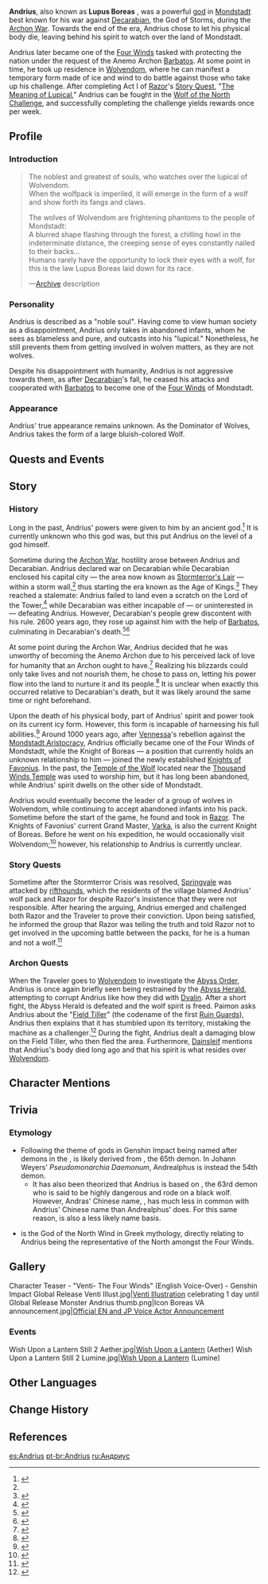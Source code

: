 {{About|the character|the weekly challenge|Wolf of the North Challenge}}
{{Character Infobox
|image            = Andrius.png
<!--|chineseName      = {{Lang|mini=1|zh=安德留斯|zh_rm=Āndéliúsī}}
|japaneseName     = {{Lang|mini=1|ja=アンドリアス|ja_rm=Andoriasu}}
|koreanName       = {{Lang|mini=1|ko=안드리우스|ko_rm=Andeuriuseu}}-->
|type             = Quest NPC
|deceased         = Past
|element          = Anemo
|element2         = Cryo
|region           = Mondstadt
|title            = Dominator of Wolves
|title2           = Lupus Boreas
|title3           = Wolf-King of the North
|title4           = King of the North Wind<ref name="BOG">{{Ref/Book|Biography of Gunnhildr}}</ref>
|affiliation      = Four Winds
|affiliation2     = Gods
|voiceEN          = [https://jacobcraner.com/ Jacob Craner]<ref name="Andrius EN/JP-VA">Twitter Post: [https://twitter.com/GenshinImpact/status/1329982917175504901 EN & JP VA Announcement]</ref>
|voiceJP          = {{w|Taiten Kusunoki|Taiten Kusunoki (楠 大典)}}<ref name="Andrius EN/JP-VA" />
|voiceKR          = [https://namu.wiki/w/한신(성우) Hanshin (한신)]<ref>Twitter: [https://twitter.com/genshinimpactkr/status/1329983179554340865 KR VA Announcement]</ref>
}}
'''Andrius''', also known as '''Lupus Boreas''' {{Lang|la=<wbr>|la_tl=Wolf of the North Wind}}, was a powerful [[god]] in [[Mondstadt]] best known for his war against [[Decarabian]], the God of Storms, during the [[Archon War]]. Towards the end of the era, Andrius chose to let his physical body die, leaving behind his spirit to watch over the land of Mondstadt.

Andrius later became one of the [[Four Winds]] tasked with protecting the nation under the request of the Anemo Archon [[Barbatos]]. At some point in time, he took up residence in [[Wolvendom]], where he can manifest a temporary form made of ice and wind to do battle against those who take up his challenge. After completing Act I of [[Razor]]'s [[Story Quest]], "[[The Meaning of Lupical]]," Andrius can be fought in the [[Wolf of the North Challenge]], and successfully completing the challenge yields rewards once per week.

==Profile==
===Introduction===
{{Quote|A noble soul that watches over Wolvendom. When the safety of the wolves is threatened, it will take the form of a wolf and show its fangs and claws. It is said that its powers were given to it by an ancient [[archon|god]].|[[Adventurer Handbook]] description}}
<blockquote>The noblest and greatest of souls, who watches over the lupical of Wolvendom.<br />
When the wolfpack is imperiled, it will emerge in the form of a wolf and show forth its fangs and claws.

The wolves of Wolvendom are frightening phantoms to the people of Mondstadt:<br />
A blurred shape flashing through the forest, a chilling howl in the indeterminate distance, the creeping sense of eyes constantly nailed to their backs...<br />
Humans rarely have the opportunity to lock their eyes with a wolf, for this is the law Lupus Boreas laid down for its race.

&mdash;[[Archive]] description</blockquote>

===Personality===
Andrius is described as a "noble soul". Having come to view human society as a disappointment, Andrius only takes in abandoned infants, whom he sees as blameless and pure, and outcasts into his "lupical." Nonetheless, he still prevents them from getting involved in wolven matters, as they are not wolves.

Despite his disappointment with humanity, Andrius is not aggressive towards them, as after [[Decarabian]]'s fall, he ceased his attacks and cooperated with [[Barbatos]] to become one of the [[Four Winds]] of Mondstadt.

===Appearance===
Andrius' true appearance remains unknown. As the Dominator of Wolves, Andrius takes the form of a large bluish-colored Wolf.

==Quests and Events==
{{Quest Appearances}}

==Story==
===History===
Long in the past, Andrius' powers were given to him by an ancient god.<ref>{{Ref/Enemy|Lupus Boreas|handbook=1}}</ref> It is currently unknown who this god was, but this put Andrius on the level of a god himself.

Sometime during the [[Archon War]], hostility arose between Andrius and Decarabian. Andrius declared war on Decarabian while Decarabian enclosed his capital city &mdash; the area now known as [[Stormterror's Lair]] &mdash; within a storm wall,<ref name="BOG" /> thus starting the era known as the Age of Kings.<ref name="History">{{Ref/Book|History of Kings and Clans: Prologue}}</ref> They reached a stalemate: Andrius failed to land even a scratch on the Lord of the Tower,<ref>{{Ref/Item|Fragment of Decarabian's Epic}}</ref> while Decarabian was either incapable of &mdash; or uninterested in &mdash; defeating Andrius. However, Decarabian's people grew discontent with his rule. 2600 years ago, they rose up against him with the help of [[Barbatos]], culminating in Decarabian's death.<ref>{{Ref/CS|Venti|3}}</ref><ref>{{Ref/CS|Venti|4}}</ref>

At some point during the Archon War, Andrius decided that he was unworthy of becoming the Anemo Archon due to his perceived lack of love for humanity that an Archon ought to have.<ref>{{Ref/Item|Boreal Wolf's Nostalgia}}</ref> Realizing his blizzards could only take lives and not nourish them, he chose to pass on, letting his power flow into the land to nurture it and its people.<ref>{{Ref/Item|Spirit Locket of Boreas}}</ref> It is unclear when exactly this occurred relative to Decarabian's death, but it was likely around the same time or right beforehand.

Upon the death of his physical body, part of Andrius' spirit and power took on its current icy form. However, this form is incapable of harnessing his full abilities.<ref>{{Ref/Item|Tail of Boreas}}</ref> Around 1000 years ago, after [[Vennessa]]'s rebellion against the [[Mondstadt Aristocracy]], Andrius officially became one of the Four Winds of Mondstadt, while the Knight of Boreas &mdash; a position that currently holds an unknown relationship to him &mdash; joined the newly established [[Knights of Favonius]]. In the past, the [[Temple of the Wolf]] located near the [[Thousand Winds Temple]] was used to worship him, but it has long been abandoned, while Andrius' spirit dwells on the other side of Mondstadt.

Andrius would eventually become the leader of a group of wolves in Wolvendom, while continuing to accept abandoned infants into his pack. Sometime before the start of the game, he found and took in [[Razor]]. The Knights of Favonius' current Grand Master, [[Varka]], is also the current Knight of Boreas. Before he went on his expedition, he would occasionally visit Wolvendom;<ref>{{Ref/CS|Razor|3}}</ref> however, his relationship to Andrius is currently unclear.

===Story Quests===
Sometime after the Stormterror Crisis was resolved, [[Springvale]] was attacked by [[rifthounds]], which the residents of the village blamed Andrius' wolf pack and Razor for despite Razor's insistence that they were not responsible. After hearing the arguing, Andrius emerged and challenged both Razor and the Traveler to prove their conviction. Upon being satisfied, he informed the group that Razor was telling the truth and told Razor not to get involved in the upcoming battle between the packs, for he is a human and not a wolf.<ref>{{Ref/Quest|Fate's Chosen Lupical}}</ref>

===Archon Quests===
When the Traveler goes to [[Wolvendom]] to investigate the [[Abyss Order]], Andrius is once again briefly seen being restrained by the [[Abyss Herald]], attempting to corrupt Andrius like how they did with [[Dvalin]]. After a short fight, the Abyss Herald is defeated and the wolf spirit is freed. Paimon asks Andrius about the "[[Weird Statue|Field Tiller]]" (the codename of the first [[Ruin Guard]]s), Andrius then explains that it has stumbled upon its territory, mistaking the machine as a challenger.<ref>{{Ref/Quest|Dishonorable Trial}}</ref> During the fight, Andrius dealt a damaging blow on the Field Tiller, who then fled the area. Furthermore, [[Dainsleif]] mentions that Andrius's body died long ago and that his spirit is what resides over [[Wolvendom]].

==Character Mentions==
{{Character Mentions}}

==Trivia==
===Etymology===
*Following the theme of gods in Genshin Impact being named after demons in the {{w|The Lesser Key of Solomon#Ars Goetia|Ars Goetia}}, {{Lang|Andrius|zh=安德留斯|zh_rm=Āndéliúsī}} is likely derived from {{Lang|{{w|Andrealphus}}|zh=安德雷斐斯|zh_rm=Āndéléifěisī}}, the 65th demon. In Johann Weyers' ''Pseudomonarchia Daemonum'', Andrealphus is instead the 54th demon.
**It has also been theorized that Andrius is based on {{w|List_of_demons_in_the_Ars_Goetia#Andras|Andras}}, the 63rd demon who is said to be highly dangerous and rode on a black wolf. However, Andras' Chinese name, {{Lang|mini=1|zh=安托士|zh_rm=Āntuōshì}}, has much less in common with Andrius' Chinese name than Andrealphus' does. For this same reason, {{Lang|{{w|Andromalius}}|zh=安杜馬利烏士|zh_rm=Āndùmǎlìwūshì}} is also a less likely name basis.
*{{w|Anemoi#Boreas|Boreas}} is the God of the North Wind in Greek mythology, directly relating to Andrius being the representative of the North amongst the Four Winds.

==Gallery==
<gallery captionalign="center">
Character Teaser - "Venti- The Four Winds" (English Voice-Over) - Genshin Impact
Global Release Venti Illust.jpg|[https://twitter.com/GenshinImpact/status/1310081734143287296 Venti Illustration] celebrating 1 day until Global Release
Monster Andrius thumb.png|Icon
Boreas VA announcement.jpg|[https://twitter.com/GenshinImpact/status/1329982917175504901 Official EN and JP Voice Actor Announcement]
</gallery>

===Events===
<gallery captionalign="center">
Wish Upon a Lantern Still 2 Aether.jpg|[[Wish Upon a Lantern]] (Aether)
Wish Upon a Lantern Still 2 Lumine.jpg|[[Wish Upon a Lantern]] (Lumine)
</gallery>

==Other Languages==
{{Other Languages
|en      = Lupus Boreas, Dominator of Wolves
|zhs     = 北风的王狼，奔狼的领主
|zhs_rm  = Běifēng de Wángláng, Bēnláng de Lǐngzhǔ
|zht     = 北風的王狼，奔狼的領主
|zht_rm  = Běifēng de Wángláng, Bēnláng de Lǐngzhǔ
|zh_tl   = The King Wolf of the North Wind, the Lord of the [[Wolvendom|Running Wolves]]
|ja      = 北風の王狼、奔狼の領主
|ja_rm   = Kitakaze no Ourou, Hourou no Ryoushu{{Assumed}}
|ja_tl   = The King Wolf of the North Wind, the Lord of the [[Wolvendom|Running Wolves]]
|ko      = {{tt|북풍|北風}}의 {{tt|왕랑|王狼}}, 울프의 {{tt|영주|領主}}
|ko_rm   = Bukpung-ui Wangrang, Ulpeu-ui Yeongju
|ko_tl   = The King Wolf of the North Wind, the Lord of the Wolf
|es      = Rey Lobo del Norte, Señor de los Lobos
|es_tl   = Wolf King of The North, Lord of the Wolves
|fr      = Loup du Nord, Seigneur du Territoire des loups
|fr_tl   = Northern Wolf, Lord of the Wolf Territory
|ru      = Лупус Бореалис, Волчий лорд
|ru_tl   = Lupus Borealis, the Wolf Lord
|th      = Lupus Boreas, Dominator of Wolves
|vi      = Vua sói bắc phong, lãnh chúa Lang Lãnh
|vi_tl   = The King Wolf of the North Wind, the Lord of the Territory of Wolves
|de      = Großer Wolfskönig des Nordens, Herr von Wolfenlauf
|de_tl   = Great Wolfking of the North, Lord of Wolvenrun
|id      = Lupus Boreas, Dominator of Wolves
|pt      = Lupus Boreas, Dominador dos Lobos
|pt_tl   = 
}}

==Change History==
{{Change History|1.0}}

==References==
{{Reflist|2}}

[[es:Andrius]]
[[pt-br:Andrius]]
[[ru:Андриус]]